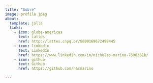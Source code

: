 ```yaml
---
title: "Sobre"
image: profile.jpeg
about:
  template: jolla
  links:
    - icon: globe-americas
      text: Lattes
      href: http://lattes.cnpq.br/8609169672498445
    - icon: linkedin
      text: LinkedIn
      href: https://www.linkedin.com/in/nicholas-marino-7590361b/
    - icon: github
      text: Github
      href: https://github.com/nacmarino

---
```



